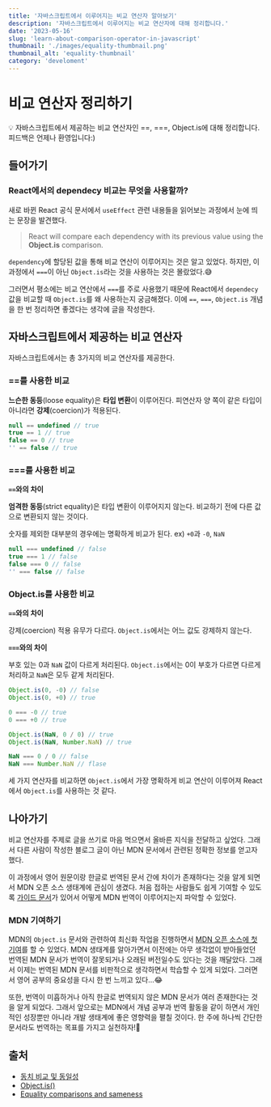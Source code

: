 ```yaml
---
title: '자바스크립트에서 이루어지는 비교 연산자 알아보기'
description: '자바스크립트에서 이루어지는 비교 연산자에 대해 정리합니다.'
date: '2023-05-16'
slug: 'learn-about-comparison-operator-in-javascript'
thumbnail: './images/equality-thumbnail.png'
thumbnail_alt: 'equality-thumbnail'
category: 'develoment'
---
```


# 비교 연산자 정리하기

<Callout>
  💡 자바스크립트에서 제공하는 비교 연산자인 ==, ===, Object.is에 대해 정리합니다.
  피드백은 언제나 환영입니다:)
</Callout>

## 들어가기

### React에서의 dependecy 비교는 무엇을 사용할까?

새로 바뀐 React 공식 문서에서 `useEffect` 관련 내용들을 읽어보는 과정에서 눈에 띄는 문장을 발견했다.

> React will compare each dependency with its previous value using the **Object.is** comparison.

`dependency`에 할당된 값을 통해 비교 연산이 이루어지는 것은 알고 있었다.
하지만, 이 과정에서 `===`이 아닌 `Object.is`라는 것을 사용하는 것은 몰랐었다.😅

그러면서 평소에는 비교 연산에서 `===`를 주로 사용했기 때문에 React에서 `dependecy` 값을 비교할 때 `Object.is`를 왜 사용하는지 궁금해졌다.
이에 `==`, `===`, `Object.is` 개념을 한 번 정리하면 좋겠다는 생각에 글을 작성한다.

## 자바스크립트에서 제공하는 비교 연산자

자바스크립트에서는 총 3가지의 비교 연산자를 제공한다.

### ==를 사용한 비교

**느슨한 동등**(loose equality)은 **타입 변환**이 이루어진다.
피연산자 양 쪽이 같은 타입이 아니라면 **강제**(coercion)가 적용된다.

```js
null == undefined // true
true == 1 // true
false == 0 // true
'' == false // true
```

### ===를 사용한 비교

**`==`와의 차이**

**엄격한 동등**(strict equality)은 타입 변환이 이루어지지 않는다.
비교하기 전에 다른 값으로 변환되지 않는 것이다.

숫자를 제외한 대부분의 경우에는 명확하게 비교가 된다.
ex) `+0`과 `-0`, `NaN`

```js
null === undefined // false
true === 1 // false
false === 0 // false
'' === false // false
```

### Object.is를 사용한 비교

**`==`와의 차이**

강제(coercion) 적용 유무가 다르다.
`Object.is`에서는 어느 값도 강제하지 않는다.

**`===`와의 차이**

부호 있는 0과 `NaN` 값이 다르게 처리된다.
`Object.is`에서는 0이 부호가 다르면 다르게 처리하고 `NaN`은 모두 같게 처리된다.

```js
Object.is(0, -0) // false
Object.is(0, +0) // true

0 === -0 // true
0 === +0 // true

Object.is(NaN, 0 / 0) // true
Object.is(NaN, Number.NaN) // true

NaN === 0 / 0 // false
NaN === Number.NaN // flase
```

세 가지 연산자를 비교하면 `Object.is`에서 가장 명확하게 비교 연산이 이루어져 React에서 `Object.is`를 사용하는 것 같다.

## 나아가기

비교 연산자를 주제로 글을 쓰기로 마음 먹으면서 올바른 지식을 전달하고 싶었다.
그래서 다른 사람이 작성한 블로그 글이 아닌 MDN 문서에서 관련된 정확한 정보를 얻고자 했다.

이 과정에서 영어 원문이랑 한글로 번역된 문서 간에 차이가 존재하다는 것을 알게 되면서 MDN 오픈 소스 생태계에 관심이 생겼다.
처음 접하는 사람들도 쉽게 기여할 수 있도록 [가이드 문서](https://github.com/mdn/translated-content/tree/main/docs/ko)가 있어서 어떻게 MDN 번역이 이루어지는지 파악할 수 있었다.

### MDN 기여하기

MDN의 `Object.is` 문서와 관련하여 최신화 작업을 진행하면서 [MDN 오픈 소스에 첫 기여](https://github.com/mdn/translated-content/pull/13108)를 할 수 있었다.
MDN 생태계를 알아가면서 이전에는 아무 생각없이 받아들었던 번역된 MDN 문서가 번역이 잘못되거나 오래된 버전일수도 있다는 것을 깨달았다.
그래서 이제는 번역된 MDN 문서를 비판적으로 생각하면서 학습할 수 있게 되었다.
그러면서 영어 공부의 중요성을 다시 한 번 느끼고 있다...😂

또한, 번역이 미흡하거나 아직 한글로 번역되지 않은 MDN 문서가 여러 존재한다는 것을 알게 되었다.
그래서 앞으로는 MDN에서 개념 공부과 번역 활동을 같이 하면서 개인적인 성장뿐만 아니라 개발 생태계에 좋은 영향력을 펼칠 것이다.
한 주에 하나씩 간단한 문서라도 번역하는 목표를 가지고 실천하자!💪

## 출처

- [동치 비교 및 동일성](https://developer.mozilla.org/ko/docs/Web/JavaScript/Equality_comparisons_and_sameness)
- [Object.is()](https://developer.mozilla.org/ko/docs/Web/JavaScript/Reference/Global_Objects/Object/is)
- [Equality comparisons and sameness](https://developer.mozilla.org/en-US/docs/Web/JavaScript/Equality_comparisons_and_sameness)
